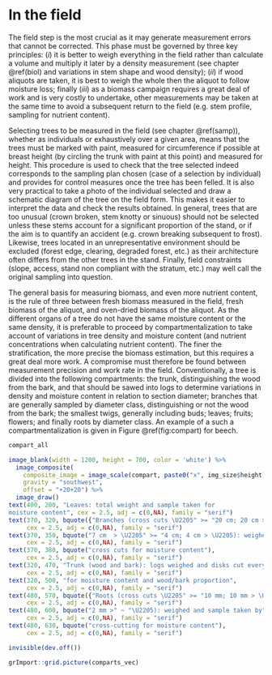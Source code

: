 

# In the field {#ter}

The field step is the most crucial as it may generate measurement errors that cannot be corrected. This phase must be governed by three key principles: (*i*) it is better to weigh everything in the field rather than calculate a volume and multiply it later by a density measurement (see chapter \@ref(biol) and variations in stem shape and wood density); (*ii*) if wood aliquots are taken, it is best to weigh the whole then the aliquot to follow moisture loss; finally (*iii*) as a biomass campaign requires a great deal of work and is very costly to undertake, other measurements may be taken at the same time to avoid a subsequent return to the field (e.g. stem profile, sampling for nutrient content).

Selecting trees to be measured in the field (see chapter \@ref(samp)), whether as individuals or exhaustively over a given area, means that the trees must be marked with paint, measured for circumference if possible at breast height (by circling the trunk with paint at this point) and measured for height. This procedure is used to check that the tree selected indeed corresponds to the sampling plan chosen (case of a selection by individual) and provides for control measures once the tree has been felled. It is also very practical to take a photo of the individual selected and draw a schematic diagram of the tree on the field form. This makes it easier to interpret the data and check the results obtained. In general, trees that are too unusual (crown broken, stem knotty or sinuous) should not be selected unless these stems account for a significant proportion of the stand, or if the aim is to quantify an accident (e.g. crown breaking subsequent to frost). Likewise, trees located in an unrepresentative environment should be excluded (forest edge, clearing, degraded forest, etc.) as their architecture often differs from the other trees in the stand. Finally, field constraints (slope, access, stand non compliant with the stratum, etc.) may well call the original sampling into question.

The general basis for measuring biomass, and even more nutrient content, is the rule of three between fresh biomass measured in the field, fresh biomass of the aliquot, and oven-dried biomass of the aliquot. As the different organs of a tree do not have the same moisture content or the same density, it is preferable to proceed by compartmentalization to take account of variations in tree density and moisture content (and nutrient concentrations when calculating nutrient content). The finer the stratification, the more precise the biomass estimation, but this requires a great deal more work. A compromise must therefore be found between measurement precision and work rate in the field. Conventionally, a tree is divided into the following compartments: the trunk, distinguishing the wood from the bark, and that should be sawed into logs to determine variations in density and moisture content in relation to section diameter; branches that are generally sampled by diameter class, distinguishing or not the wood from the bark; the smallest twigs, generally including buds; leaves; fruits; flowers; and finally roots by diameter class. An example of a such a compartmentalization is given in Figure \@ref(fig:compart) for beech.

```r

compart_all

```

```r

image_blank(width = 1200, height = 700, color = 'white') %>%
  image_composite(
    composite_image = image_scale(compart, paste0("x", img_size$height)), 
    gravity = "southwest", 
    offset = "+20+20") %>%
  image_draw()
text(400, 200, "Leaves: total weight and sample taken for
moisture content", cex = 2.5, adj = c(0,NA), family = "serif")
text(370, 320, bquote({"Branches (cross cuts \U2205" >= "20 cm; 20 cm > \U2205"} >= "7 cm;"),
     cex = 2.5, adj = c(0,NA), family = "serif")
text(370, 350, bquote("7 cm  > \U2205" >= "4 cm; 4 cm > \U2205): weighed and sample taken of"),
     cex = 2.5, adj = c(0,NA), family = "serif")
text(370, 380, bquote("cross cuts for moisture content"),
     cex = 2.5, adj = c(0,NA), family = "serif")
text(320, 470, "Trunk (wood and bark): logs weighed and disks cut every 2 m ",
     cex = 2.5, adj = c(0,NA), family = "serif")
text(320, 500, "for moisture content and wood/bark proportion", 
     cex = 2.5, adj = c(0,NA), family = "serif")
text(480, 570, bquote({"Roots (cross cuts \U2205" >= "10 mm; 10 mm > \U2205"} >= "2 mm;"),
     cex = 2.5, adj = c(0,NA), family = "serif")
text(480, 600, bquote("2 mm >" ~ "\U2205): weighed and sample taken by"),
     cex = 2.5, adj = c(0,NA), family = "serif")
text(480, 630, bquote("cross-cutting for moisture content"),
     cex = 2.5, adj = c(0,NA), family = "serif")

invisible(dev.off())

```


```r

grImport::grid.picture(comparts_vec)

```
